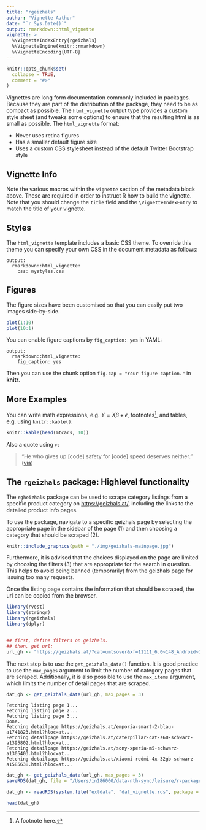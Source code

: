 ```yaml
---
title: "rgeizhals"
author: "Vignette Author"
date: "`r Sys.Date()`"
output: rmarkdown::html_vignette
vignette: >
  %\VignetteIndexEntry{rgeizhals}
  %\VignetteEngine{knitr::rmarkdown}
  %\VignetteEncoding{UTF-8}
---
```


```r
knitr::opts_chunk$set(
  collapse = TRUE,
  comment = "#>"
)
```

Vignettes are long form documentation commonly included in packages. Because they are part of the distribution of the package, they need to be as compact as possible. The `html_vignette` output type provides a custom style sheet (and tweaks some options) to ensure that the resulting html is as small as possible. The `html_vignette` format:

- Never uses retina figures
- Has a smaller default figure size
- Uses a custom CSS stylesheet instead of the default Twitter Bootstrap style

## Vignette Info

Note the various macros within the `vignette` section of the metadata block above. These are required in order to instruct R how to build the vignette. Note that you should change the `title` field and the `\VignetteIndexEntry` to match the title of your vignette.

## Styles

The `html_vignette` template includes a basic CSS theme. To override this theme you can specify your own CSS in the document metadata as follows:

    output: 
      rmarkdown::html_vignette:
        css: mystyles.css

## Figures

The figure sizes have been customised so that you can easily put two images side-by-side. 

```r
plot(1:10)
plot(10:1)
```

You can enable figure captions by `fig_caption: yes` in YAML:

    output:
      rmarkdown::html_vignette:
        fig_caption: yes

Then you can use the chunk option `fig.cap = "Your figure caption."` in **knitr**.

## More Examples

You can write math expressions, e.g. $Y = X\beta + \epsilon$, footnotes^[A footnote here.], and tables, e.g. using `knitr::kable()`.

```r
knitr::kable(head(mtcars, 10))
```

Also a quote using `>`:

> "He who gives up [code] safety for [code] speed deserves neither."
([via](https://twitter.com/hadleywickham/status/504368538874703872))






## The `rgeizhals` package: Highlevel functionality

The `rgheizhals` package can be used to scrape category listings from a
specific product category on [https://geizhals.at/](https://geizhals.at/),
including the links to the detailed product info pages.

To use the package, navigate to a specific geizhals page by selecting
the appropriate page in the sidebar of the page (1) and then choosing
a category that should be scraped (2).

```r
knitr::include_graphics(path = "./img/geizhals-mainpage.jpg")
```

Furthermore, it is advised that the choices displayed on the page are
limited by choosing the filters (3) that are appropriate for the search
in question. This helps to avoid being banned (temporarily) from the 
geizhals page for issuing too many requests.

Once the listing page contains the information that should be scraped,
the url can be copied from the browser.

```r
library(rvest)
library(stringr)
library(rgeizhals)
library(dplyr)


## first, define filters on geizhals.
## then, get url:
url_gh <- "https://geizhals.at/?cat=umtsover&xf=11111_6.0~148_Android~157_16384~2392_5.0~2607_1536"
```

The next step is to use the `get_geizhals_data()` function. It is good 
practice to use the `max_pages` argument to limit the number of category 
pages that are scraped. Additionally, it is also possible to use the
`max_items` argument, which limits the number of detail pages that are
scraped.

```r
dat_gh <- get_geizhals_data(url_gh, max_pages = 3)
```

```
Fetching listing page 1...
Fetching listing page 2...
Fetching listing page 3...
Done.
Fetching detailpage https://geizhals.at/emporia-smart-2-blau-a1741823.html?hloc=at...
Fetching detailpage https://geizhals.at/caterpillar-cat-s60-schwarz-a1395802.html?hloc=at...
Fetching detailpage https://geizhals.at/sony-xperia-m5-schwarz-a1305403.html?hloc=at...
Fetching detailpage https://geizhals.at/xiaomi-redmi-4x-32gb-schwarz-a1585638.html?hloc=at...
```

```r
dat_gh <- get_geizhals_data(url_gh, max_pages = 3)
saveRDS(dat_gh, file = "/Users/in186000/data-nth-sync/leisure/r-packages/rgeizhals/inst/extdata/dat_vignette.rds")

```

```r
dat_gh <- readRDS(system.file("extdata", "dat_vignette.rds", package = "rgeizhals"))
```

```r
head(dat_gh)
```

